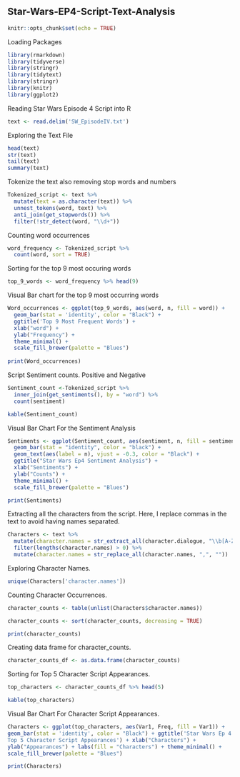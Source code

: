 ## Star-Wars-EP4-Script-Text-Analysis

```{r setup, include=FALSE}
knitr::opts_chunk$set(echo = TRUE)
```

Loading Packages

```{r}
library(rmarkdown)
library(tidyverse)
library(stringr)
library(tidytext)
library(stringr)
library(knitr)
library(ggplot2)
```

Reading Star Wars Episode 4 Script into R

```{r}
text <- read.delim('SW_EpisodeIV.txt') 
```

Exploring the Text File

```{r}
head(text) 
str(text) 
tail(text) 
summary(text)
```

Tokenize the text also removing stop words and numbers

```{r}
Tokenized_script <- text %>%
  mutate(text = as.character(text)) %>%
  unnest_tokens(word, text) %>% 
  anti_join(get_stopwords()) %>% 
  filter(!str_detect(word, "\\d+")) 
```

Counting word occurrences

```{r}
word_frequency <- Tokenized_script %>% 
  count(word, sort = TRUE)
```

Sorting for the top 9 most occuring words

```{r}
top_9_words <- word_frequency %>% head(9)
```

Visual Bar chart for the top 9 most occurring words

```{r}
Word_occurrences <- ggplot(top_9_words, aes(word, n, fill = word)) +
  geom_bar(stat = 'identity', color = "Black") +
  ggtitle('Top 9 Most Frequent Words') +
  xlab("word") +
  ylab("Frequency") +
  theme_minimal() +
  scale_fill_brewer(palette = "Blues")
  
print(Word_occurrences)
```

Script Sentiment counts. Positive and Negative

```{r}
Sentiment_count <-Tokenized_script %>% 
  inner_join(get_sentiments(), by = "word") %>% 
  count(sentiment)

kable(Sentiment_count)
```

Visual Bar Chart For the Sentiment Analysis

```{r}
Sentiments <- ggplot(Sentiment_count, aes(sentiment, n, fill = sentiment)) +
  geom_bar(stat = "identity", color = "black") +
  geom_text(aes(label = n), vjust = -0.3, color = "Black") +
  ggtitle("Star Wars Ep4 Sentiment Analysis") +
  xlab("Sentiments") +
  ylab("Counts") +
  theme_minimal() +
  scale_fill_brewer(palette = "Blues")

print(Sentiments)
```

Extracting all the characters from the script. Here, I replace commas in the text to avoid having names separated.

```{r}
Characters <- text %>% 
  mutate(character.names = str_extract_all(character.dialogue, "\\b[A-Z][A-Z]+\\b")) %>% 
  filter(lengths(character.names) > 0) %>% 
  mutate(character.names = str_replace_all(character.names, ",", ""))

```

Exploring Character Names.

```{r}
unique(Characters['character.names'])
```

Counting Character Occurrences.

```{r}
character_counts <- table(unlist(Characters$character.names))

character_counts <- sort(character_counts, decreasing = TRUE)

print(character_counts)
```

Creating data frame for character_counts.

```{r}
character_counts_df <- as.data.frame(character_counts)
```

Sorting for Top 5 Character Script Appearances.

```{r}
top_characters <- character_counts_df %>% head(5)

kable(top_characters)
```

Visual Bar Chart For Character Script Appearances.

```{r}
Characters <- ggplot(top_characters, aes(Var1, Freq, fill = Var1)) +
geom_bar(stat = 'identity', color = "Black") + ggtitle('Star Wars Ep 4
Top 5 Character Script Appearances') + xlab("Characters") +
ylab("Appearances") + labs(fill = "Characters") + theme_minimal() +
scale_fill_brewer(palette = "Blues")

print(Characters)
```
